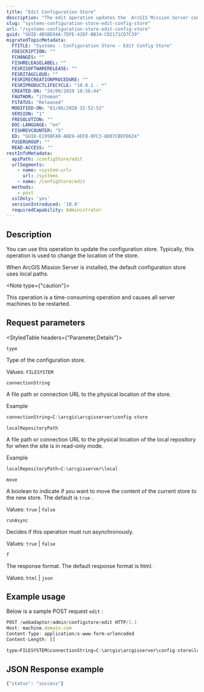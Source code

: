 ```yaml
---
title: "Edit Configuration Store"
description: "The edit operation updates the  ArcGIS Mission Server configuration store."
slug: "systems-configuration-store-edit-config-store"
url: "/systems-configuration-store-edit-config-store"
guid: "GUID-4B5BE84A-7DFE-42EF-BB34-CD2171CD7C39"
migratedTopicMetadata:
  FTITLE: "Systems - Configuration Store - Edit Config Store"
  FDESCRIPTION: ""
  FCHANGES: ""
  FISHRELEASELABEL: ""
  FESRISOFTWARERELEASE: ""
  FESRITAGCLOUD: ""
  FESRIRECREATIONPROCEDURE: ""
  FESRIPRODUCTLIFECYCLE: "10.8.1 - *"
  CREATED-ON: "24/09/2019 18:56:44"
  FAUTHOR: "ithoman"
  FSTATUS: "Released"
  MODIFIED-ON: "01/06/2020 15:52:52"
  VERSION: "1"
  FRESOLUTION: ""
  DOC-LANGUAGE: "en"
  FISHREVCOUNTER: "5"
  ED: "GUID-E195BFA9-ABE9-4EF8-8FC3-8D07CBEF0624"
  FUSERGROUP: ""
  READ-ACCESS: ""
restInfoMetadata:
  apiPath: /configStore/edit
  urlSegments:
    - name: <system-url>
      url: /systems
    - name: /configStore/edit
  methods:
    - post
  sslOnly: 'yes'
  versionIntroduced: '10.8'
  requiredCapability: Administrator
---
```


## Description

You can use this operation to update the configuration store. Typically, this operation is used to change the location of the store. 

When  ArcGIS Mission Server is installed, the default configuration store uses local paths.

<Note type={"caution"}>

This operation is a time-consuming operation and causes all server machines to be restarted.

</Note>

##  Request parameters

<StyledTable headers={"Parameter,Details"}>

<StyledTableRow>

<StyledTableCell cellStyle="markdown">

`type` 

</StyledTableCell>

<StyledTableCell cellStyle="markdown">

Type of the configuration store.

Values: `FILESYSTEM` 

</StyledTableCell>

</StyledTableRow>

<StyledTableRow>

<StyledTableCell cellStyle="markdown">

`connectionString` 

</StyledTableCell>

<StyledTableCell cellStyle="markdown">

A file path or connection URL to the physical location of the store.

Example

```javascript
connectionString=C:\arcgis\arcgisserver\config-store
```

 

</StyledTableCell>

</StyledTableRow>

<StyledTableRow>

<StyledTableCell cellStyle="markdown">

`localRepositoryPath` 

</StyledTableCell>

<StyledTableCell cellStyle="markdown">

A file path or connection URL to the physical location of the local repository for when the site is in read-only mode.

Example

```javascript
localRepositoryPath=C:\arcgisserver\local
```

 

</StyledTableCell>

</StyledTableRow>

<StyledTableRow>

<StyledTableCell cellStyle="markdown">

`move` 

</StyledTableCell>

<StyledTableCell cellStyle="markdown">

A boolean to indicate if you want to move the content of the current store to the new store. The default is `true` .

Values: `true`  \| `false` 

</StyledTableCell>

</StyledTableRow>

<StyledTableRow>

<StyledTableCell cellStyle="markdown">

`runAsync` 

</StyledTableCell>

<StyledTableCell cellStyle="markdown">

Decides if this operation must run asynchronously.

Values: `true`  \| `false` 

</StyledTableCell>

</StyledTableRow>

<StyledTableRow>

<StyledTableCell cellStyle="markdown">

`f` 

</StyledTableCell>

<StyledTableCell cellStyle="markdown">

The response format. The default response format is html.

Values: `html`  \| `json` 

</StyledTableCell>

</StyledTableRow>

</StyledTable>

## Example usage

Below is a sample POST request `edit` :

```javascript
POST /webadaptor/admin/configstore/edit HTTP/1.1
Host: machine.domain.com
Content-Type: application/x-www-form-urlencoded
Content-Length: []

type=FILESYSTEM&connectionString=C:\arcgis\arcgisserver\config-store&localRepositoryPath=C:\arcgisserver\local&move=true&runAsync=true&f=json

```

 

## JSON Response example

```javascript
{"status": "success"}
```

 
